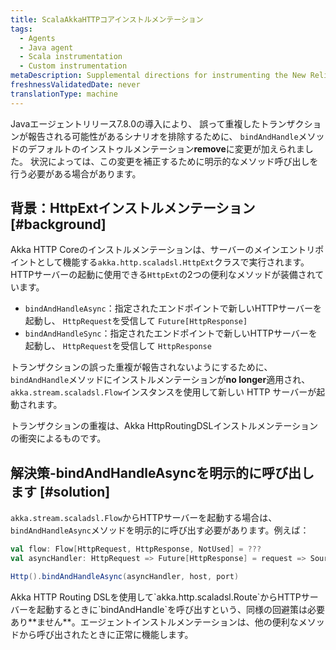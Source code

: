 ```yaml
---
title: ScalaAkkaHTTPコアインストルメンテーション
tags:
  - Agents
  - Java agent
  - Scala instrumentation
  - Custom instrumentation
metaDescription: Supplemental directions for instrumenting the New Relic Java agent with Scala applications using the Akka HTTP Core framework.
freshnessValidatedDate: never
translationType: machine
---
```


Javaエージェントリリース7.8.0の導入により、 誤って重複したトランザクションが報告される可能性があるシナリオを排除するために、 `bindAndHandle`メソッドのデフォルトのインストゥルメンテーション<DNT>**remove**</DNT>に変更が加えられました。 状況によっては、この変更を補正するために明示的なメソッド呼び出しを行う必要がある場合があります。

## 背景：HttpExtインストルメンテーション [#background]

Akka HTTP Coreのインストルメンテーションは、サーバーのメインエントリポイントとして機能する`akka.http.scaladsl.HttpExt`クラスで実行されます。HTTPサーバーの起動に使用できる`HttpExt`の2つの便利なメソッドが装備されています。

* `bindAndHandleAsync`：指定されたエンドポイントで新しいHTTPサーバーを起動し、 `HttpRequest`を受信して `Future[HttpResponse]`
* `bindAndHandleSync`：指定されたエンドポイントで新しいHTTPサーバーを起動し、 `HttpRequest`を受信して `HttpResponse`

トランザクションの誤った重複が報告されないようにするために、 `bindAndHandle`メソッドにインストルメンテーションが<DNT>**no longer**</DNT>適用され、 `akka.stream.scaladsl.Flow`インスタンスを使用して新しい HTTP サーバーが起動されます。

トランザクションの重複は、Akka HttpRoutingDSLインストルメンテーションの衝突によるものです。

## 解決策-bindAndHandleAsyncを明示的に呼び出します [#solution]

`akka.stream.scaladsl.Flow`からHTTPサーバーを起動する場合は、 `bindAndHandleAsync`メソッドを明示的に呼び出す必要があります。例えば：

```scala
val flow: Flow[HttpRequest, HttpResponse, NotUsed] = ???
val asyncHandler: HttpRequest => Future[HttpResponse] = request => Source.single(request).via(flow).runWith(Sink.head)

Http().bindAndHandleAsync(asyncHandler, host, port)
```

<Callout variant="important">
  Akka HTTP Routing DSLを使用して`akka.http.scaladsl.Route`からHTTPサーバーを起動するときに`bindAndHandle`を呼び出すという、同様の回避策は必要あり**ません**。エージェントインストルメンテーションは、他の便利なメソッドから呼び出されたときに正常に機能します。
</Callout>